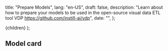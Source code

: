   title: "Prepare Models",
  lang: "en-US",
  draft: false,
  description:
    "Learn about how to prepare your models to be used in the open-source visual data ETL tool VDP https://github.com/instill-ai/vdp",
  date: "",
};

  <DocsLayout meta={meta}>{children}</DocsLayout>
);

## Model card
